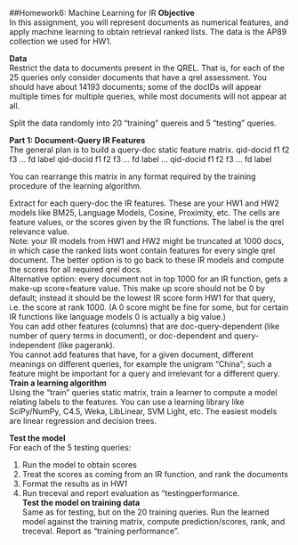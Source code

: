 ##Homework6: Machine Learning for IR
__Objective__        
In this assignment, you will represent documents as numerical features, and apply machine learning to obtain retrieval ranked lists. The data is the AP89 collection we used for HW1.

__Data__        
Restrict the data to documents present in the QREL. That is, for each of the 25 queries only consider documents that have a qrel assessment. You should have about 14193 documents; some of the docIDs will appear multiple times for multiple queries, while most documents will not appear at all.

Split the data randomly into 20 “training” quereis and 5 “testing” queries.

__Part 1: Document-Query IR Features__            
The general plan is to build a query-doc static feature matrix. 
qid-docid f1 f2 f3 … fd label 
qid-docid f1 f2 f3 … fd label … 
qid-docid f1 f2 f3 … fd label

You can rearrange this matrix in any format required by the training procedure of the learning algorithm.

Extract for each query-doc the IR features. These are your HW1 and HW2 models like BM25, Language Models, Cosine, Proximity, etc. The cells are feature values, or the scores given by the IR functions. The label is the qrel relevance value.     
Note: your IR models from HW1 and HW2 might be truncated at 1000 docs, in which case the ranked lists wont contain features for every single qrel document. The better option is to go back to these IR models and compute the scores for all  required qrel docs.     
Alternative option: every document not in top 1000 for an IR function, gets a make-up score=feature value. This make up score should not be 0 by default; instead it should be the lowest IR score form HW1 for that query, i.e. the score at rank 1000. (A 0 score might be fine for some, but for certain IR functions like language models 0 is actually a big value.)      
You can add other features (columns) that are doc-query-dependent (like number of query terms in document), or doc-dependent and query-independent (like pagerank).      
You cannot add features that have, for a given document, different meanings on different queries, for example the unigram "China"; such a feature might be important for a query and irrelevant for a different query.         
__Train a learning algorithm__      
Using the “train” queries static matrix, train a learner to compute a model relating labels to the features. You can use a learning library like SciPy/NumPy, C4.5, Weka, LibLinear, SVM Light, etc. The easiest models are linear regression and decision trees.

__Test the model__      
For each of the 5 testing queries:

1. Run the model to obtain scores  
2. Treat the scores as coming from an IR function, and rank the documents
3. Format the results as in HW1
4. Run treceval and report evaluation as “testingperformance.       
__Test the model on training data__       
Same as for testing, but on the 20 training queries. Run the learned model against the training matrix, compute prediction/scores, rank, and treceval. Report as “training performance”.

